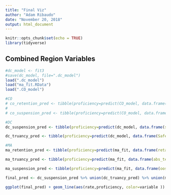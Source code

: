 ```yaml
---
title: "Final Viz"
author: "Adam Ribaudo"
date: "November 20, 2018"
output: html_document
---
```


```r
knitr::opts_chunk$set(echo = TRUE)
library(tidyverse)
```

## Combined Region Variables

```r
#dc_model <- fit3
#save(dc_model, file=".dc_model")
load(".dc_model")
load("ma_fit.RData")
load(".CO_model")

#CO
# co_retention_pred <- tibble(proficiency=predict(CO_model, data.frame(Retention=seq(.00,1,.01), OutofSchoolSuspensions=rep(0,101),Truancy=rep(0,101)))- CO_model$coefficients[1]) %>% bind_cols(data.frame(rate=seq(.00,1,.01))) %>% mutate(variable="CO Retention")
# 
# co_suspension_pred <- tibble(proficiency=predict(CO_model, data.frame(OutofSchoolSuspensions=seq(.00,1,.01), Retention=rep(0,101),Truancy=rep(0,101)))- CO_model$coefficients[1]) %>% bind_cols(data.frame(rate=seq(.00,1,.01))) %>% mutate(variable="CO Suspension")

#DC
dc_suspension_pred <- tibble(proficiency=predict(dc_model, data.frame(suspensions=seq(.00,1,.01), Safe_Truancy_Current_Year=rep(0,101)))^2- 0.4447553) %>% bind_cols(data.frame(rate=seq(.00,1,.01))) %>% mutate(variable="DC Suspension")

dc_truancy_pred <- tibble(proficiency=predict(dc_model, data.frame(Safe_Truancy_Current_Year=seq(.00,1,.01), suspensions=rep(0,101)))^2- 0.4447553) %>% bind_cols(data.frame(rate=seq(.00,1,.01))) %>% mutate(variable="DC Truancy")

#MA
ma_retention_pred <- tibble(proficiency=predict(ma_fit, data.frame(retained=seq(.00,1,.01), ooss=rep(0,101),abs_ten=rep(0,101)))- ma_fit$coefficients[1]) %>% bind_cols(data.frame(rate=seq(.00,1,.01))) %>% mutate(variable="MA Retention")

ma_truancy_pred <- tibble(proficiency=predict(ma_fit, data.frame(abs_ten=seq(.00,1,.01), ooss=rep(0,101),retained=rep(0,101)))- ma_fit$coefficients[1]) %>% bind_cols(data.frame(rate=seq(.00,1,.01))) %>% mutate(variable="MA Truancy")

ma_suspension_pred <- tibble(proficiency=predict(ma_fit, data.frame(ooss=seq(.00,1,.01), abs_ten=rep(0,101),retained=rep(0,101)))- ma_fit$coefficients[1]) %>% bind_cols(data.frame(rate=seq(.00,1,.01))) %>% mutate(variable="MA Suspension")

final_pred <- dc_suspension_pred %>% union(dc_truancy_pred) %>% union(ma_retention_pred) %>% union(ma_truancy_pred) %>% union(ma_suspension_pred)

ggplot(final_pred) + geom_line(aes(rate,proficiency, color=variable ))

```
